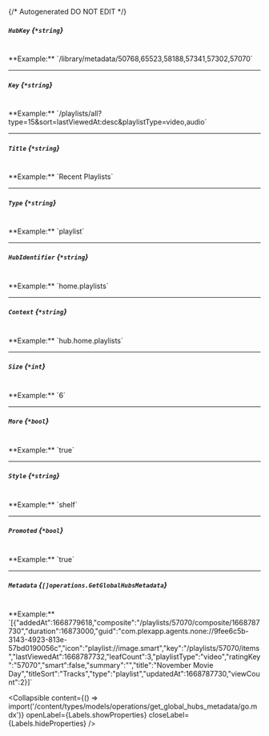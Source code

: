 {/* Autogenerated DO NOT EDIT  */}

##### `HubKey` *{`*string`}*
<br/>
**Example:** `/library/metadata/50768,65523,58188,57341,57302,57070`

---
##### `Key` *{`*string`}*
<br/>
**Example:** `/playlists/all?type=15&sort=lastViewedAt:desc&playlistType=video,audio`

---
##### `Title` *{`*string`}*
<br/>
**Example:** `Recent Playlists`

---
##### `Type` *{`*string`}*
<br/>
**Example:** `playlist`

---
##### `HubIdentifier` *{`*string`}*
<br/>
**Example:** `home.playlists`

---
##### `Context` *{`*string`}*
<br/>
**Example:** `hub.home.playlists`

---
##### `Size` *{`*int`}*
<br/>
**Example:** `6`

---
##### `More` *{`*bool`}*
<br/>
**Example:** `true`

---
##### `Style` *{`*string`}*
<br/>
**Example:** `shelf`

---
##### `Promoted` *{`*bool`}*
<br/>
**Example:** `true`

---
##### `Metadata` *{`[]operations.GetGlobalHubsMetadata`}*
<br/>
**Example:** `[{"addedAt":1668779618,"composite":"/playlists/57070/composite/1668787730","duration":16873000,"guid":"com.plexapp.agents.none://9fee6c5b-3143-4923-813e-57bd0190056c","icon":"playlist://image.smart","key":"/playlists/57070/items","lastViewedAt":1668787732,"leafCount":3,"playlistType":"video","ratingKey":"57070","smart":false,"summary":"","title":"November Movie Day","titleSort":"Tracks","type":"playlist","updatedAt":1668787730,"viewCount":2}]`

<Collapsible content={() => import('/content/types/models/operations/get_global_hubs_metadata/go.mdx')} openLabel={Labels.showProperties} closeLabel={Labels.hideProperties} />



